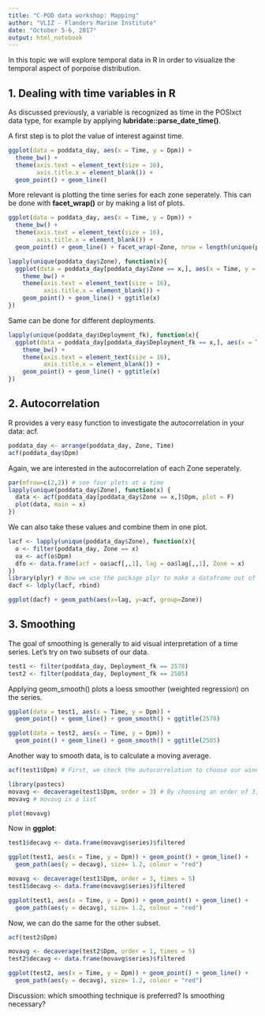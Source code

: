 ---
title: "C-POD data workshop: Mapping"
author: "VLIZ - Flanders Marine Institute"
date: "October 5-6, 2017"
output: html_notebook
---

In this topic we will explore temporal data in R in order to visualize the temporal aspect of porpoise distribution.

## 1. Dealing with time variables in R
As discussed previously, a variable is recognized as time in the POSIxct data type, for example by applying **lubridate::parse_date_time()**.

A first step is to plot the value of interest against time.
```{r, results='hide',message=FALSE}
ggplot(data = poddata_day, aes(x = Time, y = Dpm)) + 
  theme_bw() +
  theme(axis.text = element_text(size = 16),
        axis.title.x = element_blank()) +
  geom_point() + geom_line()
```

More relevant is plotting the time series for each zone seperately. This can be done with **facet_wrap()** or by making a list of plots.
```{r, results='hide',message=FALSE}
ggplot(data = poddata_day, aes(x = Time, y = Dpm)) + 
  theme_bw() +
  theme(axis.text = element_text(size = 16),
        axis.title.x = element_blank()) +
  geom_point() + geom_line() + facet_wrap(~Zone, nrow = length(unique(poddata$Station)))
```

```{r, results='hide',message=FALSE}
lapply(unique(poddata_day$Zone), function(x){
  ggplot(data = poddata_day[poddata_day$Zone == x,], aes(x = Time, y = Dpm)) + 
    theme_bw() +
    theme(axis.text = element_text(size = 16),
          axis.title.x = element_blank()) +
    geom_point() + geom_line() + ggtitle(x)
})
```

Same can be done for different deployments.
```{r, results='hide',message=FALSE}
lapply(unique(poddata_day$Deployment_fk), function(x){
  ggplot(data = poddata_day[poddata_day$Deployment_fk == x,], aes(x = Time, y = Dpm)) + 
    theme_bw() +
    theme(axis.text = element_text(size = 16),
          axis.title.x = element_blank()) +
    geom_point() + geom_line() + ggtitle(x)
})
```

## 2. Autocorrelation
R provides a very easy function to investigate the autocorrelation in your data: acf.
```{r}
poddata_day <- arrange(poddata_day, Zone, Time)
acf(poddata_day$Dpm)
```

Again, we are interested in the autocorrelation of each Zone seperately.
```{r, results='hide',message=FALSE}
par(mfrow=c(2,2)) # see four plots at a time
lapply(unique(poddata_day$Zone), function(x) {
  data <- acf(poddata_day[poddata_day$Zone == x,]$Dpm, plot = F)
  plot(data, main = x)
})
```

We can also take these values and combine them in one plot.
```{r, include=T}
lacf <- lapply(unique(poddata_day$Zone), function(x){
  o <- filter(poddata_day, Zone == x)
  oa <- acf(o$Dpm)
  dfo <- data.frame(acf = oa$acf[,,1], lag = oa$lag[,,1], Zone = x)
})
library(plyr) # Now we use the package plyr to make a dataframe out of our list
dacf <- ldply(lacf, rbind)
```

```{r, results='hide',message=FALSE}
ggplot(dacf) + geom_path(aes(x=lag, y=acf, group=Zone))
```

## 3. Smoothing
The goal of smoothing is generally to aid visual interpretation of a time series. Let's try on two subsets of our data.
```{r, include=T}
test1 <- filter(poddata_day, Deployment_fk == 2578)
test2 <- filter(poddata_day, Deployment_fk == 2585)
```

Applying geom_smooth() plots a loess smoother (weighted regression) on the series.
```{r, results='hide',message=FALSE}
ggplot(data = test1, aes(x = Time, y = Dpm)) + 
  geom_point() + geom_line() + geom_smooth() + ggtitle(2578)
```
```{r, results='hide',message=FALSE}
ggplot(data = test2, aes(x = Time, y = Dpm)) + 
  geom_point() + geom_line() + geom_smooth() + ggtitle(2585)
```

Another way to smooth data, is to calculate a moving average. 
```{r, results='hide',message=FALSE}
acf(test1$Dpm) # First, we check the autocorrelation to choose our window size.
```

```{r, include=T}
library(pastecs)
movavg <- decaverage(test1$Dpm, order = 3) # By choosing an order of 3, a window size of 7 will be obtained (3 values to the left, 3 to the right).
movavg # movavg is a list
```
```{r, results='hide',message=FALSE}
plot(movavg)
```

Now in **ggplot**:
```{r, include=T}
test1$decavg <- data.frame(movavg$series)$filtered
```

```{r, results='hide',message=FALSE}
ggplot(test1, aes(x = Time, y = Dpm)) + geom_point() + geom_line() + 
  geom_path(aes(y = decavg), size= 1.2, colour = "red")
```

```{r, include=T}
movavg <- decaverage(test1$Dpm, order = 3, times = 5)
test1$decavg <- data.frame(movavg$series)$filtered
```

```{r, results='hide',message=FALSE}
ggplot(test1, aes(x = Time, y = Dpm)) + geom_point() + geom_line() + 
  geom_path(aes(y = decavg), size= 1.2, colour = "red")
```

Now, we can do the same for the other subset.
```{r, results='hide',message=FALSE}
acf(test2$Dpm)
```

```{r, include=T}
movavg <- decaverage(test2$Dpm, order = 1, times = 5)
test2$decavg <- data.frame(movavg$series)$filtered
```

```{r, results='hide',message=FALSE}
ggplot(test2, aes(x = Time, y = Dpm)) + geom_point() + geom_line() + 
  geom_path(aes(y = decavg), size= 1.2, colour = "red")
```

Discussion: which smoothing technique is preferred? Is smoothing necessary?

